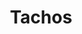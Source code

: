 ---
slug: tachos
link: /projects/tachos/
category: 'projects'
title: Tachos
publicData: Sep 11th 2020
pagesCount: 4
pages: 
    - page:
        - image: ../../assets/images/projects/project-180-tachos/tachos-0.png
        - title: Главная,
    - page:
        - image: ../../assets/images/projects/project-180-tachos/tachos-1.png
        - title: Продукт,
    - page:
        - image: ../../assets/images/projects/project-180-tachos/tachos-2.png
        - title: Команда,
    - page:
        - image: ../../assets/images/projects/project-180-tachos/tachos-3.png
        - title: Инфо
sortIdx: 180
---